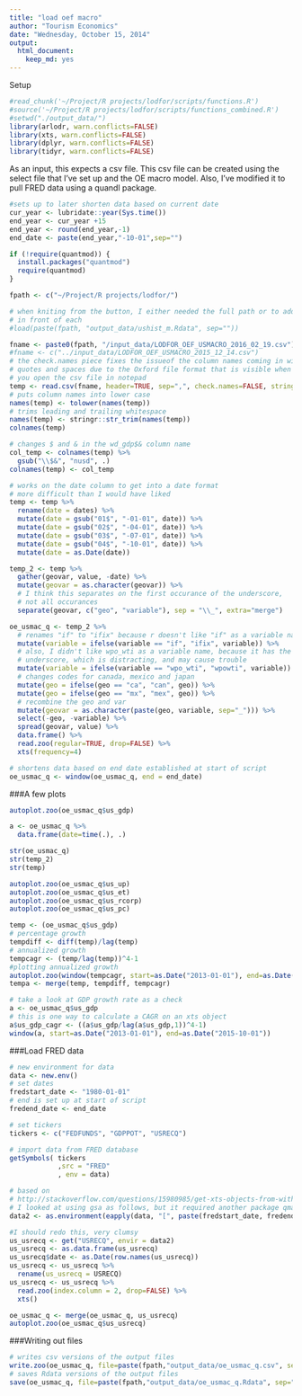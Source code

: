 ```yaml
---
title: "load oef macro"
author: "Tourism Economics"
date: "Wednesday, October 15, 2014"
output: 
  html_document: 
    keep_md: yes
---
```



Setup
```r
#read_chunk('~/Project/R projects/lodfor/scripts/functions.R')
#source('~/Project/R projects/lodfor/scripts/functions_combined.R')
#setwd("./output_data/")
library(arlodr, warn.conflicts=FALSE)
library(xts, warn.conflicts=FALSE)
library(dplyr, warn.conflicts=FALSE)
library(tidyr, warn.conflicts=FALSE)
```



As an input, this expects a csv file. This csv file can be created using the
select file that I've set up and the OE macro model.
Also, I've modified it to pull FRED data using a quandl package.

```r
#sets up to later shorten data based on current date 
cur_year <- lubridate::year(Sys.time())
end_year <- cur_year +15
end_year <- round(end_year,-1)
end_date <- paste(end_year,"-10-01",sep="")
```


```r

if (!require(quantmod)) {
  install.packages("quantmod")
  require(quantmod)
}

fpath <- c("~/Project/R projects/lodfor/")

# when kniting from the button, I either needed the full path or to add "../" 
# in front of each
#load(paste(fpath, "output_data/ushist_m.Rdata", sep=""))

fname <- paste0(fpath, "/input_data/LODFOR_OEF_USMACRO_2016_02_19.csv")
#fname <- c("../input_data/LODFOR_OEF_USMACRO_2015_12_14.csv")
# the check.names piece fixes the issueof the column names coming in with
# quotes and spaces due to the Oxford file format that is visible when 
# you open the csv file in notepad
temp <- read.csv(fname, header=TRUE, sep=",", check.names=FALSE, stringsAsFactors=FALSE) 
# puts column names into lower case
names(temp) <- tolower(names(temp))
# trims leading and trailing whitespace
names(temp) <- stringr::str_trim(names(temp))
colnames(temp)

# changes $ and & in the wd_gdp$& column name
col_temp <- colnames(temp) %>%
  gsub("\\$&", "nusd", .)
colnames(temp) <- col_temp

# works on the date column to get into a date format
# more difficult than I would have liked
temp <- temp %>%
  rename(date = dates) %>%
  mutate(date = gsub("01$", "-01-01", date)) %>%
  mutate(date = gsub("02$", "-04-01", date)) %>%
  mutate(date = gsub("03$", "-07-01", date)) %>%
  mutate(date = gsub("04$", "-10-01", date)) %>%
  mutate(date = as.Date(date))

temp_2 <- temp %>%
  gather(geovar, value, -date) %>%
  mutate(geovar = as.character(geovar)) %>%
  # I think this separates on the first occurance of the underscore, 
  # not all occurances
  separate(geovar, c("geo", "variable"), sep = "\\_", extra="merge") 

oe_usmac_q <- temp_2 %>%
  # renames "if" to "ifix" because r doesn't like "if" as a variable name
  mutate(variable = ifelse(variable == "if", "ifix", variable)) %>%
  # also, I didn't like wpo_wti as a variable name, because it has the 
  # underscore, which is distracting, and may cause trouble
  mutate(variable = ifelse(variable == "wpo_wti", "wpowti", variable)) %>%
  # changes codes for canada, mexico and japan
  mutate(geo = ifelse(geo == "ca", "can", geo)) %>%
  mutate(geo = ifelse(geo == "mx", "mex", geo)) %>%
  # recombine the geo and var
  mutate(geovar = as.character(paste(geo, variable, sep="_"))) %>%
  select(-geo, -variable) %>%
  spread(geovar, value) %>%
  data.frame() %>%
  read.zoo(regular=TRUE, drop=FALSE) %>%
  xts(frequency=4)

# shortens data based on end date established at start of script
oe_usmac_q <- window(oe_usmac_q, end = end_date)
```

###A few plots
```r

autoplot.zoo(oe_usmac_q$us_gdp)

a <- oe_usmac_q %>%
  data.frame(date=time(.), .)

str(oe_usmac_q)
str(temp_2)
str(temp)

autoplot.zoo(oe_usmac_q$us_up)
autoplot.zoo(oe_usmac_q$us_et)
autoplot.zoo(oe_usmac_q$us_rcorp)
autoplot.zoo(oe_usmac_q$us_pc)

temp <- (oe_usmac_q$us_gdp)
# percentage growth
tempdiff <- diff(temp)/lag(temp)
# annualized growth
tempcagr <- (temp/lag(temp))^4-1
#plotting annualized growth
autoplot.zoo(window(tempcagr, start=as.Date("2013-01-01"), end=as.Date("2015-10-01")))
tempa <- merge(temp, tempdiff, tempcagr)

# take a look at GDP growth rate as a check
a <- oe_usmac_q$us_gdp
# this is one way to calculate a CAGR on an xts object
a$us_gdp_cagr <- ((a$us_gdp/lag(a$us_gdp,1))^4-1)
window(a, start=as.Date("2013-01-01"), end=as.Date("2015-10-01"))
```

###Load FRED data
```r
# new environment for data
data <- new.env()
# set dates
fredstart_date <- "1980-01-01"
# end is set up at start of script
fredend_date <- end_date

# set tickers
tickers <- c("FEDFUNDS", "GDPPOT", "USRECQ")

# import data from FRED database
getSymbols( tickers 
            ,src = "FRED"
            , env = data)

# based on 
# http://stackoverflow.com/questions/15980985/get-xts-objects-from-within-an-environment
# I looked at using gsa as follows, but it required another package qmao, that wasn't on Cran
data2 <- as.environment(eapply(data, "[", paste(fredstart_date, fredend_date, sep="/")))

#I should redo this, very clumsy
us_usrecq <- get("USRECQ", envir = data2)
us_usrecq <- as.data.frame(us_usrecq)
us_usrecq$date <- as.Date(row.names(us_usrecq))
us_usrecq <- us_usrecq %>%
  rename(us_usrecq = USRECQ)
us_usrecq <- us_usrecq %>%
  read.zoo(index.column = 2, drop=FALSE) %>%
  xts()

oe_usmac_q <- merge(oe_usmac_q, us_usrecq)
autoplot.zoo(oe_usmac_q$us_usrecq)
```

###Writing out files
```r
# writes csv versions of the output files
write.zoo(oe_usmac_q, file=paste(fpath,"output_data/oe_usmac_q.csv", sep=""))
# saves Rdata versions of the output files
save(oe_usmac_q, file=paste(fpath,"output_data/oe_usmac_q.Rdata", sep=""))
```

